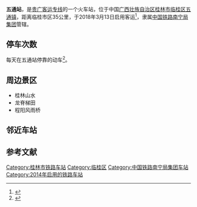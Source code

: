 {{for|位于厦门的同名车站|五通站 (厦门市)}}
{{Infobox China railway station
| 车站名称 = 五通站
| 图片 = 
| 图片介绍 = 
| 车站名称拼音 = Wutong
| 英文名称 = Wutong Railway Station
| 车站代码 = 35911
| 电报码 = WTZ
| 拼音码 = WTO
| 车站位置 = [[中国|中国]][[广西壮族自治区|广西壮族自治区]][[桂林市|桂林市]][[临桂区|临桂区]][[五通镇|五通镇]]
| 坐标 = {{coord|25|22|34.33|N|110|5|7.98|E|display=inline,title}}
| 归属 = [[中国铁路南宁局集团|中国铁路南宁局集团]]
| 线路 = [[贵广客运专线|贵广客运专线]]
| 车站等级 = [[三等站_(中国大陆)|三等站]]
| 月台数目 = 
| 站台面 = 2
| 股道数目 = 4
| name = 
| address = 
}}

'''五通站'''，是[[贵广客运专线|贵广客运专线]]的一个火车站，位于中国[[广西壮族自治区|广西壮族自治区]][[桂林市|桂林市]][[临桂区|临桂区]][[五通镇_(桂林市)|五通镇]]，距离临桂市区35公里，于2018年3月13日启用客运<ref>{{cite news|title=广西桂林第九座高铁站五通站今日开站运营|url=http://gx.sina.com.cn/news/gx/2018-03-13/detail-ifyscsmu9453026.shtml|publisher=新浪网|date=2018-03-13|accessdate=2018-03-14|archive-date=2020-09-02|archive-url=https://web.archive.org/web/20200902150340/http://gx.sina.com.cn/news/gx/2018-03-13/detail-ifyscsmu9453026.shtml|dead-url=no}}</ref>，隶属[[中国铁路南宁局集团|中国铁路南宁局集团]]管辖。

==停车次数==
每天在五通站停靠的动车<ref>{{Cite web|title=【火车票】火车票查询,列车时刻表|url=http://train.qunar.com/station.htm?fromStation=%E4%B8%89%E6%B1%9F%E5%8D%97|accessdate=2020-06-06|publisher=去哪儿网Qunar.com|archive-date=2016-03-04|archive-url=https://web.archive.org/web/20160304190217/http://train.qunar.com/station.htm?fromStation=%E4%B8%89%E6%B1%9F%E5%8D%97|dead-url=no}}</ref>。

==周边景区==
*桂林山水
*龙脊梯田
*程阳风雨桥
==邻近车站==
{{start rail box|[[中国铁路|中国铁路]]}}
{{s-inop|[[三江南站|三江南站]]|{{站|贵阳北}}方向}}
{{s-line|[[贵广客运专线|贵广客运专线]]<br />← 68km 五通站 19km →}}
{{s-inop|[[桂林西站|桂林西站]]|{{站|广州南}}方向}}
{{s-end}}

==参考文献==
{{reflist}}
{{China-rail-stub}}
{{贵广客运专线}}
{{广西壮族自治区铁路}}

[[Category:桂林市铁路车站|Category:桂林市铁路车站]]
[[Category:临桂区|Category:临桂区]]
[[Category:中国铁路南宁局集团车站|Category:中国铁路南宁局集团车站]]
[[Category:2014年启用的铁路车站|Category:2014年启用的铁路车站]]